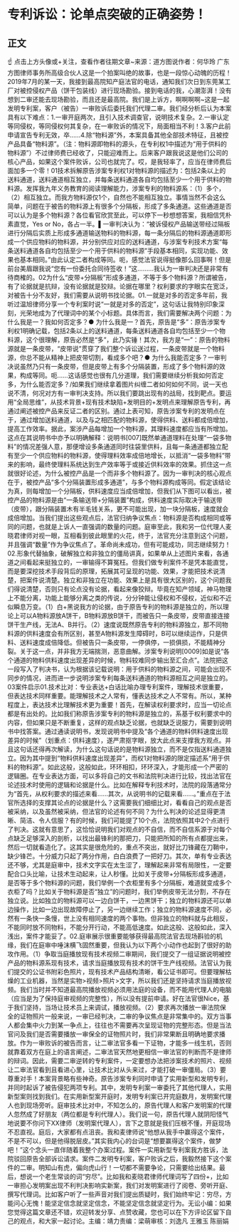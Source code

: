 # 专利诉讼：论单点突破的正确姿势！
## 正文
☝ 点击上方头像或+关注，查看作者往期文章~来源：道方图说作者：何华玲 广东方图律师事务所高级合伙人这是一个拍案叫绝的故事，也是一段惊心动魄的历程！2019年7月的某一天，我接到最高院知产庭法官的电话，通知我们次日到东莞某工厂对被控侵权产品（饼干包装线）进行现场勘验。接到电话的我，心潮澎湃！没有想到二审还能去现场勘验，而且还是最高院。我们是上诉方，啊啊啊啊~这是一起发明专利案，客户（被告）一审败诉后委托我们代理二审。我们经分析后认为本案具有以下难点：1.一审开庭两次，且引入技术调查官，说明技术复杂。2.一审认定等同侵权，等同侵权何其复杂，在一审败诉的情况下，局面相当不利！3.客户此前申请宣告专利无效，卒……4.除“物料源”外，本案具备其他全部技术特征，且被控产品具备“物料源”。（注：物料源即物料的源头，在专利权1中描述为“用于供料的物料源”）不过律师费已经收了，只能迎难而上。后来客户跟我说这是他们公司的核心产品，如果这个案件败诉，公司也就完了。哎，是我轻率了，应当在律师费后面加多一个零！01技术拆解原告涉案专利权1对物料源的描述为：包括2条以上的送料通道，送料通道相互独立，并每条送料通道各自均包括至少一个用于供料的物料源。发挥我九年义务教育的阅读理解能力，涉案专利的物料源系：（1）多个，（2）相互独立。而我方物料源仅1个，自然也不能相互独立。事情当然不会这么简单，问题在于被告的物料源上有很多个分隔板，形成了多条通道。这些通道是否可以认为是多个物料源？各位看官欣赏至此，可以停下一秒想想答案，我相信凭朴素直觉，Yes or No，各占一半。▌一审判决认为：“被诉侵权产品输送带经过隔板进行分隔后实质上形成多通道输送物料的物料源，每一条分隔后的物料源通道即形成一个供应物料的物料源，并分别供应对应的送料通道，与涉案专利技术方案“每条送料通道各自均包括至少一个用于供料的物料源”手段基本相同，实现功能、效果也基本相同。”由此认定二者构成等同。呃，感觉法官说得挺像那么回事啊！但是前台美眉跟我说“您有一份委托合同待签收！”这………我认为一审判决还是非常有待商榷的。02为什么“皮带+分隔板”形成多通道，不等于多个物料源？所谓被告，有了论据就是抗辩，没有论据就是狡辩。论据在哪里？权利要求的字眼实在宽泛，对被告十分不友好，我们需要从说明书找论据。01.一就是对多的否定多年前，我听过温旭律师分享一个专利案时说“一就是对多的否定”，这句话让我特别印象深刻，光荣地成为了代理词中的某个小标题。具体而言，我们需要解决两个问题：为什么我是一？我如何否定多？● 为什么我是一？首先，原告是“多”：原告涉案专利权1明确记载，包括2条以上的送料通道，每条送料通道各自均包括至少一个物料源，这个很理解，原告必然是“多”，此乃实锤！其次，我方是“一”：原告的物料源就是一条皮带，“皮带说”贯穿了我们整个诉讼送过程，一条皮带就是一个物料源，你总不能从精神上把皮带切割，看成多个吧？● 为什么我能否定多？一审判决说虽然乃只有一条皮带，但是皮带上有多个分隔装置，形成了多个物料源的效果，构成等同。呃……这话感觉也很有几分道理，我们需要继续分析我如何否定多，为什么能否定多？/如果我们继续拿着图片纠缠二者如何如何不同，说一天也说不清，何况对方有一审判决支持。所以我们要跳出现有的战局，找到靶点。要运用“全局思维”，从技术背景+现有技术缺陷+发明目的+发明点来理解原告专利，再通过阐述被控产品来反证二者的区别。通过上表可知，原告涉案专利的发明点在于，通过增加送料通道，以及与之相匹配的物料源，使得供料、送料都成倍增加，提高工作效率。据此，案涉产品每增加一个物料源，其理料速度都应当有所增加。这点在其说明书中亦予以明确解释：说明书[007]既然单通道理料在处理“一袋多物料”的情况差强人意，那便增设多条通道同时往袋里供料，且每一条通道都独立配有至少一个供应物料的物料源，使得理料效率成倍地增长，以抵消“一袋多物料”带来的影响，最终使理料系统达到生产效率等于或接近供料效率的效果。抓住这一点就很好论述，为什么被控产品是一个而非多个物料源了。因为一审判决的核心观点在于，被控产品“多个分隔装置形成多通道”，与多个物料源构成等同。假定该结论为真，则每增加一个分隔板，供料速度应当成倍增加，但我们从下图可以看出，被控产品的物料源是由“一条输送带+分隔装置”构成，供料速度实际取决于输送带（皮带），跟分隔装置木有半毛钱关系，更不可能出现，加一块分隔板，速度就会成倍增加。当我们提出这些观点后，法官归纳争议焦点：物料源是否构成相同或等同的问题，也就是上诉人一直强调的数量的问题。庭审至此，我和另一位代理人麦晓君律师对视一眼，互相看到彼此眼里的火花，终于，法官充分注意到这个问题，并且强调“数量”作为争议焦点了。革命尚未成功，但有可能成功，同志继续努力！02.形象代替抽象，破解独立和非独立的僵局讲真，如果单从上述图片来看，各通道之间看起来挺独立的，一审输得不算冤枉。但我们做专利案件不是凭本能直觉，而是要深挖技术手段背后的原理，拓展其可呈现的功能、效果，才能把技术说清楚，把案件说清楚。独立和非独立在功能、效果上是具有很大区别的，这个问题我们得说清楚，否则只有论点没有论据，看起来像狡辩。毕竟在知产领域，神马物理上不能分离，功能上能够分离之类的传说，分分钟能让侵权和不侵权，近似和不近似瞬息万变。（1）白+黑说我方的论据，由于原告专利的物料源是独立的，所以理论上可以A物料源放A饼干，B物料源放B饼干，而被告只一条皮带，皮带直接连接饼干生产线，无法A、B并行。（2）速度说既然原告专利的物料源独立，那不同物料源的供料速度会有所区别，甚至A物料源发生障碍时，B可以继续运作，只是供料、送料速度成倍降低。但被告只一条皮带，一停俱停，一损俱损，不能精神分裂。关于这一点，并非我方无端揣测，恶意曲解。涉案专利说明[0009]如是说“各个通道的物料供料速度出现差异的时候，物料较难同步输出至汇合点”。法院把这一段写入了判决书，认为根据该记载说明：用于供料的物料源之间，可能会出现不同步的情况，进而进一步说明涉案专利每条送料通道的物料源相互之间是独立的。03案件启示01.技术比对：专业表达+白话比喻办理专利案件，理解技术很重要，但表达技术同样重要。能理解技术之人常有，懂表达技术之人不常有。所以，某种程度上，表达技术比理解技术更为重要！首先，在解读权利要求时，应当一切论点都是有出处的。比如我们称原告涉案专利的物料源是独立的，系基于权利要求中的内容，但如果只是不断重复，这样的观点缺乏论据，也就缺乏说服力，需要到说明书中找答案。通过通读说明书，发现说明书中提及“各个通道的物料供料速度出现差异的时候”（划重点：供料速度），遂严肃抠字眼，放大此点来支撑我方观点。并且这句话还得再次解读，为什么这句话说的是物料源独立，而不是仅指送料通道独立。因为其中提到“物料供料速度出现差异”，而权1对物料源的限定描述系“用于供料的物料源”。如此这般，这般如此，环环相扣，环环深入，才能形成一个严密的逻辑圈。在专业表达方面，可以多将自己的文书和法院判决进行比较，找出法官在论述技术时使用的逻辑和论据是什么。比如在解释专利技术时，法院的段落通常分为“首先，从权利要求的描述来看……其次，从说明书的记载来看……。”重点在于法官所选择的支撑其论点的论据是什么？这需要我们细细比对，看看自己的观点是否被采纳，以及虽然被采纳，但法官的论述有何不同？为什么判决的论述显得更清晰、简洁、令人信服？有的时候，我们可能提了10个点，法院依照其中2个点进行了判决。这就有意思了，这恰恰说明我们对观点的不自信，而不自信系源于对每个点缺乏足够深入的剖析，以找出最锋利的那把刀，只能把所知的所有点都提出来，然后一切就看造化了。这其实是很危险的，重点不突出，就好比刀锋藏在刀鞘中，缺少锋芒。十分威力只起了两分作用，白白浪费了一把好刀。其次，单有专业表达还不够，尤其是庭审中，技术文字实在太生涩了，理解起来非常有局限性，一定要配合口头比喻，让技术生动起来，让人秒懂。比如关于皮带+分隔板形成多通道，是否等于多个物料源的问题，我们举例一个衣柜里有多个分隔板，难道就变成多个衣柜了吗？比如关于物料源是否“独立”的问题时，我们举例皮带无法分割，不存在独立说。比如独立的物料源可以一边白饼干，一边黑饼干；独立的物料源还可以单边操作，比如一边出现故障停止了，另一边继续工作；独立的物料源速度不同，必然有一条快一条慢，世上没有相同速度的两个事物。但非独立的物料就与此相反，不能同时放不同物料，不能分开行动，不能高低速度。如此这般、这般如此，深入浅出，案件才能妥了。02.庭审展示很重要能够获得最高院法官去现场斟验的机缘，我们在庭审中唾沫横飞固然重要，但我认为以下两个小动作也起到了很好的助攻作用。（1）争取当庭播放现有技术视频二审期间，我们提交了一组证据说明被控产品的物料源系现有技术，请求当庭播放现有技术的饼干生产线视频。法官认为我们提交的公证书附彩色照片，现有技术产品结构清晰，看公证书即可。但要理解枯燥的工业机器，当然是实物>视频>照片>文字，所以我们还是坚持请求当庭播放视频。我们当时并不知道最高院播放视频必须用法庭的设备，而不能用代理人的电脑（应当是为了保持庭审视频的完整性），所以没有提前申请。好在法官很Nice，基于我们坚持，当场让技术员上来调试，播放视频。（2）要求再次播放一审法院保全的证物照片一般来说，一审已经判决，二审的争议焦点是非常集中的。双方当事人都会集中火力到某一争点上，往往也不需要再次呈现证物的完整形态。但是当法官问及我们是否需要播放一审保全的证物照片时，我们非常果断且明确地要求播放。作为一审败诉的被告而言，让二审法官多看一下证物，才能多一线生机，否则就靠着双方在庭上的语言阐述，二审法官天然地更相信一审法官的判断而不是律师的辩词。因此，需要二审逆转的专利案件，一定要想办法把涉案技术的照片、视频让二审法官看到且看进心里，让技术比对从头来过，才能打破一审僵局。（3）要尊重对手！本案背景略有些神奇。原告涉案专利同时申请了实用新型和发明专利，并同时起诉了被告侵犯两项专利。其中，发明专利案一审委托了其他代理人，实用新型案则找到我们。在实用新型案开庭时，发明专利案已开完庭数月，发明案代理人也到现场旁听。庭审技术比对中，不知怎么的，原告代理人和客户发明案的代理人忽然成了好朋友（两位都是专利代理人）。我们说一句，原告代理人就阴阳怪气地说要不你问下XX律师（发明案代理人），言下之意就是我们压根不懂，开庭现场不忍直视。庭后，大家都有点沮丧。我和麦律师说“他想从我手中赢得这个案件，不是不可以，但是他得脱层皮。”其实我内心的台词是“想要赢得这个案件，做梦吧！”这个念头一直伴随着我整个办案过程。案件一实用新型专利案我方胜诉，法院驳回原告全部诉讼请求。案件二发明专利案，客户败诉之后，我毅然接下这个案件的二审。明知山有虎，偏向虎山行！一切都不需要争论，只需要给出结果。最后，想说一个老生常谈的词“穷尽”。比如我和麦晓君律师代理词写了四份+，比如一审担心发明案出现不利判决影响实新案，我们对发明案进行了阅卷、旁听开庭、撰写代理词。比如客户听了一些声音对我们提出质疑时，我们始终牢记：穷尽，方能问心无愧！能坚定信念就坚定信念，不能坚定信念就坚定行为。无讼小编：如果您觉得这篇文章还不错，欢迎转发分享、点赞收藏，您也可以在下方评论区留下自己的观点，和大家一起讨论。主编：靖力责编：梁萌审核：刘逸凡 王雅玉 陈丽娟